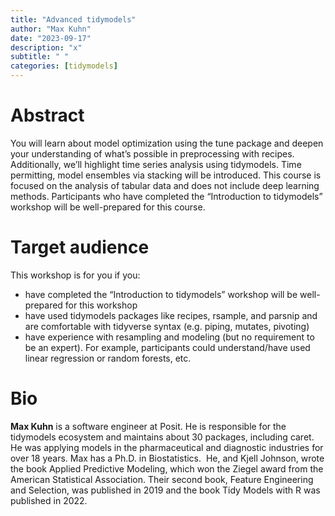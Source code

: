 ```yaml
---
title: "Advanced tidymodels"
author: "Max Kuhn"
date: "2023-09-17"
description: "x"
subtitle: " "
categories: [tidymodels]
---
```


# Abstract

You will learn about model optimization using the tune package and deepen your understanding of what's possible in preprocessing with recipes.
Additionally, we'll highlight time series analysis using tidymodels.
Time permitting, model ensembles via stacking will be introduced.
This course is focused on the analysis of tabular data and does not include deep learning methods.
Participants who have completed the "Introduction to tidymodels" workshop will be well-prepared for this course.

# Target audience

This workshop is for you if you:

-   have completed the "Introduction to tidymodels" workshop will be well-prepared for this workshop
-   have used tidymodels packages like recipes, rsample, and parsnip and are comfortable with tidyverse syntax (e.g. piping, mutates, pivoting)
-   have experience with resampling and modeling (but no requirement to be an expert). For example, participants could understand/have used linear regression or random forests, etc.

# Bio

**Max Kuhn** is a software engineer at Posit.
He is responsible for the tidymodels ecosystem and maintains about 30 packages, including caret.
He was applying models in the pharmaceutical and diagnostic industries for over 18 years.
Max has a Ph.D. in Biostatistics. 
He, and Kjell Johnson, wrote the book Applied Predictive Modeling, which won the Ziegel award from the American Statistical Association.
Their second book, Feature Engineering and Selection, was published in 2019 and the book Tidy Models with R was published in 2022.
